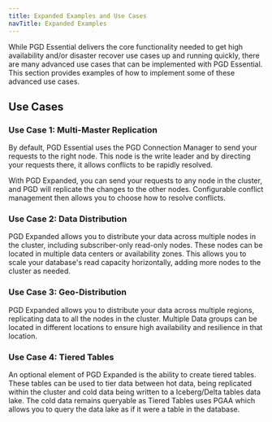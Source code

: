 ```yaml
---
title: Expanded Examples and Use Cases
navTitle: Expanded Examples
---
```


While PGD Essential delivers the core functionality needed to get high availability and/or disaster recover use cases up and running quickly, there are many advanced use cases that can be implemented with PGD Essential. This section provides examples of how to implement some of these advanced use cases.

## Use Cases

### Use Case 1: Multi-Master Replication

By default, PGD Essential uses the PGD Connection Manager to send your requests to the right node. This node is the write leader and by directing your requests there, it allows conflicts to be rapidly resolved.

With PGD Expanded, you can send your requests to any node in the cluster, and PGD will replicate the changes to the other nodes. Configurable conflict management then allows you to choose how to resolve conflicts. 

### Use Case 2: Data Distribution

PGD Expanded allows you to distribute your data across multiple nodes in the cluster, including subscriber-only read-only nodes. These nodes can be located in multiple data centers or availability zones. This allows you to scale your database's read capacity horizontally, adding more nodes to the cluster as needed.

### Use Case 3: Geo-Distribution

PGD Expanded allows you to distribute your data across multiple regions, replicating data to all the nodes in the cluster. Multiple Data groups can be located in different locations to ensure high availability and resilience in that location.

### Use Case 4: Tiered Tables

An optional element of PGD Expanded is the ability to create tiered tables. These tables can be used to tier data between hot data, being replicated within the cluster and cold data being written to a Iceberg/Delta tables data lake. The cold data remains queryable as Tiered Tables uses PGAA which allows you to query the data lake as if it were a table in the database.
